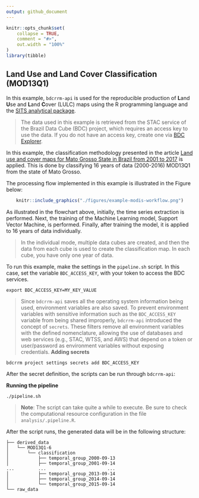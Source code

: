 ```yaml
---
output: github_document
---
```


<!-- README.md is generated from README.Rmd. Please edit that file -->

```r
knitr::opts_chunk$set(
    collapse = TRUE,
    comment = "#>",
    out.width = "100%"
)
library(tibble)
```

## Land Use and Land Cover Classification (MOD13Q1)

In this example, `bdcrrm-api` is used for the reproducible production of **L**and **U**se and **L**and **C**over (LULC) maps using the R programming language and the [SITS analytical package](github.com/e-sensing/sits).

> The data used in this example is retrieved from the STAC service of the Brazil Data Cube (BDC) project, which requires an access key to use the data. If you do not have an access key, create one via [BDC Explorer](https://brazildatacube.dpi.inpe.br/portal/explore).

In this example, the classification methodology presented in the article [Land use and cover maps for Mato Grosso State in Brazil from 2001 to 2017](https://www.nature.com/articles/s41597-020-0371-4) is applied. This is done by classifying 16 years of data (2000-2016) MOD13Q1 from the state of Mato Grosso.

The processing flow implemented in this example is illustrated in the Figure below:

<center>
```r
knitr::include_graphics("./figures/example-modis-workflow.png")
```
</center>

As illustrated in the flowchart above, initially, the time series extraction is performed. Next, the training of the Machine Learning model, Support Vector Machine, is performed. Finally, after training the model, it is applied to 16 years of data individually.

> In the individual mode, multiple data cubes are created, and then the data from each cube is used to create the classification map. In each cube, you have only one year of data.

To run this example, make the settings in the `pipeline.sh` script. In this case, set the variable `BDC_ACCESS_KEY`, with your token to access the BDC services.

```shell
export BDC_ACCESS_KEY=MY_KEY_VALUE
```

> Since `bdcrrm-api` saves all the operating system information being used, environment variables are also saved. To prevent environment variables with sensitive information such as the `BDC_ACCESS_KEY` variable from being shared improperly, `bdcrrm-api` introduced the concept of `secrets`. These filters remove all environment variables with the defined nomenclature, allowing the use of databases and web services (e.g., STAC, WTSS, and AWS) that depend on a token or user/password as environment variables without exposing credentials.
**Adding secrets**

```shell
bdcrrm project settings secrets add BDC_ACCESS_KEY
```

After the secret definition, the scripts can be run through `bdcrrm-api`:

**Running the pipeline**

```shell
./pipeline.sh
```

> **Note**: The script can take quite a while to execute. Be sure to check the computational resource configuration in the file `analysis/.pipeline.R`.

After the script runs, the generated data will be in the following structure:

```
├── derived_data
│   └── MOD13Q1-6
│       └── classification
│           ├── temporal_group_2000-09-13
│           ├── temporal_group_2001-09-14
...         ...                       ...
│           ├── temporal_group_2013-09-14
│           ├── temporal_group_2014-09-14
│           └── temporal_group_2015-09-14
└── raw_data
```
